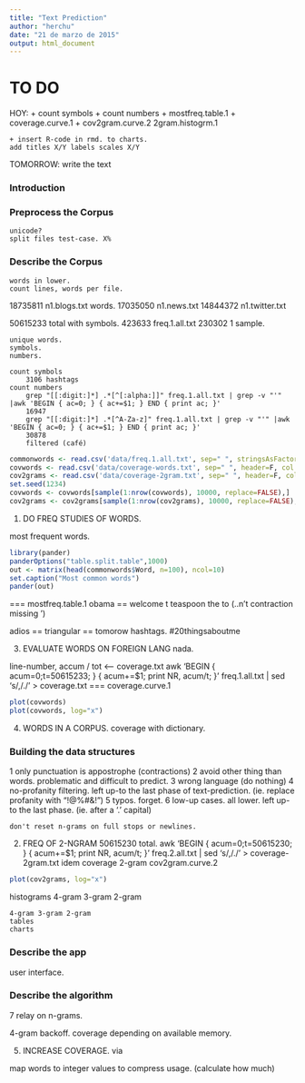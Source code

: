 ```yaml
---
title: "Text Prediction"
author: "herchu"
date: "21 de marzo de 2015"
output: html_document
---
```


# TO DO

HOY:
    + count symbols
    + count numbers
    + mostfreq.table.1
    + coverage.curve.1
    + cov2gram.curve.2
    2gram.histogrm.1
    
    + insert R-code in rmd. to charts.
    add titles X/Y labels scales X/Y

TOMORROW:
    write the text
    
### Introduction


### Preprocess the Corpus
    unicode?
    split files test-case. X%


### Describe the Corpus

    words in lower.
    count lines, words per file.
    
 18735811 n1.blogs.txt words.
 17035050 n1.news.txt
 14844372 n1.twitter.txt

 50615233 total with symbols.
   423633 freq.1.all.txt
   230302 1 sample.

    unique words.
    symbols.
    numbers.

    count symbols
        3106 hashtags    
    count numbers
        grep "[[:digit:]*] .*[^[:alpha:]]" freq.1.all.txt | grep -v "'" |awk 'BEGIN { ac=0; } { ac+=$1; } END { print ac; }'
        16947
        grep "[[:digit:]*] .*[^A-Za-z]" freq.1.all.txt | grep -v "'" |awk 'BEGIN { ac=0; } { ac+=$1; } END { print ac; }'
        30878
        filtered (café)


```r
commonwords <- read.csv('data/freq.1.all.txt', sep=" ", stringsAsFactors=F, nrows=1000, header=F, col.names=c('Freq','Word'))
covwords <- read.csv('data/coverage-words.txt', sep=" ", header=F, col.names=c('Position','Freq'))
cov2grams <- read.csv('data/coverage-2gram.txt', sep=" ", header=F, col.names=c('Position','Freq'))
set.seed(1234)
covwords <- covwords[sample(1:nrow(covwords), 10000, replace=FALSE),]
cov2grams <- cov2grams[sample(1:nrow(cov2grams), 10000, replace=FALSE),]
```

1. DO FREQ STUDIES OF WORDS.

most frequent words.

```r
library(pander)
panderOptions("table.split.table",1000)
out <- matrix(head(commonwords$Word, n=100), ncol=10)
set.caption("Most common words")
pander(out)
```

=== mostfreq.table.1
obama == welcome
t teaspoon the to (..n't contraction missing ')

adios == triangular == tomorow
hashtags.  #20thingsaboutme

3. EVALUATE WORDS ON FOREIGN LANG
nada.

line-number, accum / tot <-- coverage.txt
awk 'BEGIN { acum=0;t=50615233; } { acum+=$1; print NR, acum/t; }' freq.1.all.txt | sed 's/,/./' >  coverage.txt
=== coverage.curve.1
```r
plot(covwords)
plot(covwords, log="x")
```

4. WORDS IN A CORPUS. coverage with dictionary.


### Building the data structures

1 only punctuation is appostrophe (contractions)
2 avoid other thing than words. problematic and difficult to predict.
3 wrong language (do nothing)
4 no-profanity filtering. left up-to the last phase of text-prediction. (ie. replace profanity with "!@%#&!")
5 typos. forget.
6 low-up cases. all lower. left up-to the last phase. (ie. after a '.' capital)

    don't reset n-grams on full stops or newlines.

2. FREQ OF 2-NGRAM
50615230 total.
awk 'BEGIN { acum=0;t=50615230; } { acum+=$1; print NR, acum/t; }' freq.2.all.txt | sed 's/,/./' > coverage-2gram.txt
idem coverage 2-gram
cov2gram.curve.2
```r
plot(cov2grams, log="x")
```


histograms 4-gram 3-gram 2-gram

    4-gram 3-gram 2-gram
    tables
    charts


### Describe the app

user interface.


### Describe the algorithm

7 relay on n-grams.

4-gram backoff. coverage depending on available memory.

5. INCREASE COVERAGE.
    via 

map words to integer values to compress usage. (calculate how much)


